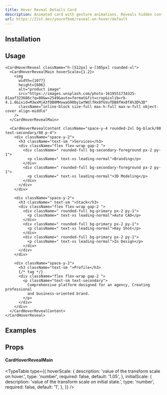 ```yaml
---
title: Hover Reveal Details Card
description: Animated card with gesture animations, Reveals hidden content and scale main image on hover gesture.
url: https://21st.dev/youcefbnm/reveal-on-hover/default
---
```


<ComponentPreview name="card-hover-reveal-demo" />

## Installation

<ComponentInstallation name="card-hover-reveal" />

## Usage

```tsx
<CardHoverReveal className="h-[512px] w-[385px] rounded-xl">
  <CardHoverRevealMain hoverScale={1.2}>
    <img
      width={1077}
      height={606}
      alt="product image"
      src="https://images.unsplash.com/photo-1619551734325-81aaf323686c?q=80&w=2549&auto=format&fit=crop&ixlib=rb-4.1.0&ixid=M3wxMjA3fDB8MHxwaG90by1wYWdlfHx8fGVufDB8fHx8fA%3D%3D"
      className="inline-block size-full max-h-full max-w-full object-cover align-middle"
    />
  </CardHoverRevealMain>

  <CardHoverRevealContent className="space-y-4 rounded-2xl bg-black/80 text-secondary/80 p-4">
    <div className="space-y-2">
      <h3 className="text-sm ">Services</h3>
      <div className="flex flex-wrap gap-2 ">
        <div className=" rounded-full bg-secondary-foreground px-2 py-1">
          <p className=" text-xs leading-normal">Branding</p>
        </div>
        <div className=" rounded-full bg-secondary-foreground px-2 py-1">
          <p className=" text-xs leading-normal">3D Modeling</p>
        </div>
      </div>
    </div>

    <div className="space-y-2">
      <h3 className=" text-sm ">Stack</h3>
      <div className="flex flex-wrap gap-2 ">
        <div className=" rounded-full bg-primary px-2 py-1">
          <p className=" text-xs leading-normal">Auto CAD</p>
        </div>
        <div className=" rounded-full bg-primary px-2 py-1">
          <p className=" text-xs leading-normal">Key Shot</p>
        </div>
        <div className=" rounded-full bg-primary px-2 py-1">
          <p className=" text-xs leading-normal">In Design</p>
        </div>
      </div>
    </div>

    <div className="space-y-2">
      <h3 className="text-sm ">Profile</h3>
      {/* tag */}
      <div className="flex flex-wrap gap-2 ">
        <p className="text-sm text-secondary">
          Comprehensive platform designed for an agency, Creating professional
          and business-oriented brand.
        </p>
      </div>
    </div>
  </CardHoverRevealContent>
</CardHoverReveal>
```

## Examples

<ComponentPreview name="card-hover-reveal-full-demo" />

## Props

#### CardHoverRevealMain

<TypeTable
  type={{
    hoverScale: {
      description: 'value of the transform scale on hover.',
      type: 'number',
      required: false,
      default: '1.05',
    },
    initialScale: {
      description: 'value of the transform scale on initial state.',
      type: 'number',
      required: false,
      default: '1',
    },
  }}
/>
